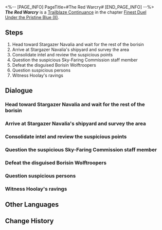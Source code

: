 <%-- [PAGE_INFO]
PageTitle=#The Red Warcry#
[END_PAGE_INFO] --%>
{{Stub|Dialogue.}}
{{Mission Infobox
|id            = 2022204
|title         = 
|image         = Mission The Red Warcry.png{{subst:void|<!--$UPLOAD:<<SpriteOutput/Chronicle/2022204.png>-<Mission The Red Warcry.png>-<Fate's Atlas Images>>-->}}
|type          = Trailblaze Continuance
|event_name    = 
|chapter       = Finest Duel Under the Pristine Blue (II)
|requirements  = [[Trailblaze Continuance]] ''[[Alone In Peril]]'' completed
|summary       = The Merlin's Claw General Feixiao commands the Luofu's Cloud Knights to hunt down Hoolay, employing the tactic of a forced move via encirclement on three sides &mdash; a strategy for trapping prey. Yet, from Hoolay's hidden vantage point, even the hunter can be seen as a type of prey.
|characters    = Trailblazer
|startLocation = [[The Xianzhou Luofu]] - [[Stargazer Navalia]]
|world         = The Xianzhou Luofu
|area          = Stargazer Navalia
|prev          = Alone In Peril
|next          = Novice in Zenithal Duel
|rewards       = Trailblaze EXP*500; Stellar Jade*60; Refined Aether*6; Lost Crystal*4; Credit*60,000
}}
'''''The Red Warcry''''' is a [[Trailblaze Continuance]] in the chapter [[Finest Duel Under the Pristine Blue (II)]].

==Steps==
# Head toward Stargazer Navalia and wait for the rest of the borisin
# Arrive at Stargazer Navalia's shipyard and survey the area
# Consolidate intel and review the suspicious points
# Question the suspicious Sky-Faring Commission staff member
# Defeat the disguised Borisin Wolftroopers
# Question suspicious persons
# Witness Hoolay's ravings

<!--
==Gameplay Notes==

--><!--
==Trial Character==

-->
==Dialogue==
{{Stub Dialogue}}

===Head toward Stargazer Navalia and wait for the rest of the borisin===
{{Mission Description|type=continuance|location=Stargazer Navalia|Following Feixiao's advice, everybody abandons the large-scale hunt and begins to speculate about their prey's motives and agenda instead. As for Stargazer Navalia, the site where the wolves were first spotted, it shall become the hunting ground for the continued pursuit of the borisin.}}
{{Dialogue Start}}
:{{tx}}
{{Dialogue End}}

===Arrive at Stargazer Navalia's shipyard and survey the area===
{{Dialogue Start}}
:{{tx}}
{{Dialogue End}}

===Consolidate intel and review the suspicious points===
{{Dialogue Start}}
:{{tx}}
{{Dialogue End}}

===Question the suspicious Sky-Faring Commission staff member===
{{Dialogue Start}}
:{{tx}}
{{Dialogue End}}

===Defeat the disguised Borisin Wolftroopers===
{{Dialogue Start}}
:{{tx}}
{{Dialogue End}}

===Question suspicious persons===
{{Dialogue Start}}
:{{tx}}
{{Dialogue End}}

===Witness Hoolay's ravings===
{{Mission Description|type=continuance|location=Exalting Sanctum|update|Vowing to bring the wolves' way of survival back to his tribespeople, Hoolay declares that he shall be a wolf walking among sheep, and his blood and his scions shall teach the Xianzhou people the meaning of fear.}}
{{Dialogue Start}}
:{{tx}}
{{Dialogue End}}

==Other Languages==
{{Other Languages
|en   = The Red Warcry
|zhs  = 围三阙一，赤血传檄
|zht  = 圍三闕一，赤血傳檄
|ja   = 囲師必闕、赤血の檄
|ko   = 위삼궐일, 적혈의 선전포고
|es   = El grito carmesí
|fr   = Pacte de sang
|ru   = Хитрый ход, кипение алой крови
|th   = ปิดล้อมดักรับสาสน์รบสีเลือด
|vi   = Vây Ba Thả Một, Máu Đỏ Lan Tràn
|de   = Blutroter Schlachtruf
|id   = Teriakan Perang Berdarah
|pt   = O Grito de Guerra Vermelho
}}

==Change History==
{{Change History|2.5}}
